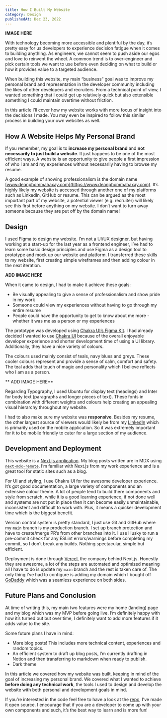```yaml
---
title: How I Built My Website
category: Design
publishedAt: Dec 23, 2022
---
```


**IMAGE HERE**

With technology becoming more accessible and plentiful by the day, it’s pretty easy for us developers to experience decision fatigue when it comes to building anything. As engineers, we cannot seem to push aside our egos and love to reinvent the wheel. A common trend is to over-engineer and pick certain tools we want to use before even deciding on what to build or how it provides value to a targeted audience.

When building this website, my main “business” goal was to improve my personal brand and representation in the developer community including the likes of other developers and recruiters. From a technical point of view, I wanted something that I could get up relatively quick but also extensible something I could maintain overtime without friction.

In this article I’ll cover how my website works with more focus of insight into the decisions I made. You may even be inspired to follow this similar process in building your own websites as well.

## How A Website Helps My Personal Brand

If you remember, my goal is to **increase my personal brand** and **not necessarily to just build a website**. It just happens to be one of the most efficient ways. A website is an opportunity to give people a first impression of who I am and my experiences without necessarily having to browse my resume.

A good example of showing professionalism is the domain name [www.deanphommahaxay.com](https://www.deanphommahaxay.com). It’s highly likely my website is accessed through another one of my platforms such as LinkedIn, GitHub or resume. This can be argued as the most important part of my website, a potential viewer (e.g. recruiter) will likely see this first before anything on my website. I don’t want to turn away someone because they are put off by the domain name!

## Design

I used Figma to design my website. I’m not a UI/UX designer, but having working at a start-up for the last year as a frontend engineer, I’ve had to learn some basic design principles and use Figma as a design tool to prototype and mock up our website and platform. I transferred these skills to my website, first creating simple wireframes and then adding colour in the next iteration.

**ADD IMAGE HERE**

When it came to design, I had to make it achieve these goals:

- Be visually appealing to give a sense of professionalism and show pride in my work
- Someone could view my experiences without having to go through my entire resume
- People could have the opportunity to get to know about me more - whether it was me as a person or my experiences

The prototype was developed using [Chakra UI’s Figma Kit](https://www.figma.com/community/file/971408767069651759). I had already decided I wanted to use [Chakra UI](https://chakra-ui.com/) because of the overall enjoyable developer experience and shorter development time of using a UI library. Additionally, they have a nice variety of colours.

The colours used mainly consist of teals, navy blues and greys. These cooler colours represent and provide a sense of calm, comfort and safety. The teal adds that touch of magic and personality which I believe reflects who I am as a person.

** ADD IMAGE HERE**

Regarding Typography, I used Ubuntu for display text (headings) and Inter for body text (paragraphs and longer pieces of text). These fonts in combination with different weights and colours help creating an appealing visual hierarchy throughout my website.

I had to also make sure my website was **responsive**. Besides my resume, the other largest source of viewers would likely be from my [LinkedIn](https://www.linkedin.com/in/dean-phommahaxay/) which is primarily used on the mobile application. So it was extremely important for it to be mobile friendly to cater for a large section of my audience.

## Development and Deployment

This website is a [Next.js application](https://nextjs.org/). My blog posts written are in MDX using [`next-mdx-remote`](https://github.com/hashicorp/next-mdx-remote). I’m familiar with Next.js from my work experience and is a great tool for static sites such as a blog.

For UI and styling, I use Chakra UI for the awesome developer experience. It’s got good documentation, a large variety of components and an extensive colour theme. A lot of people tend to build there components and style from scratch, while it is a good learning experience, if not done well and systems are not put in place then it can become easily unmaintainable, inconsistent and difficult to work with. Plus, it means a quicker development time which is the biggest benefit.

Version control system is pretty standard, I just use Git and GitHub where my `main` branch is my production branch. I set up branch protection and have to create/merge PR’s from other branches into it. I use Husky to run a pre-commit check for any ESLint errors/warnings before completing my commit, so I don’t break any builds. Nothing spectacular, simple but efficient.

Deployment is done through [Vercel](https://vercel.com/), the company behind Next.js. Honestly they are awesome, a lot of the steps are automated and optimized meaning all I have to do is update my `main` branch and the rest is taken care of. The only thing I’ve had to configure is adding my domain which I bought off [GoDaddy](https://www.godaddy.com/) which was a seamless experience on both sides.

## Future Plans and Conclusion

At time of writing this, my main two features were my home (landing) page and my blog which was my MVP before going live. I’m definitely happy with how it’s turned out but over time, I definitely want to add more features if it adds value to the site.

Some future plans I have in mind:

- More blog posts! This includes more technical content, experiences and random topics.
- An efficient system to draft up blog posts, I’m currently drafting in Notion and then transferring to markdown when ready to publish.
- Dark theme

In this article we covered how my website was built, keeping in mind of the goal of increasing my personal brand. We covered what I wanted to achieve **before doing any technical work**, the tools I used to design and develop the website with both personal and development goals in mind.

If you’re interested in the code feel free to have a look at the [repo](https://github.com/dphogit/dean-phommahaxay), I’ve made it open source. I encourage that if you are a developer to come up with your own components and such, it’s the best way to learn and is more fun!
